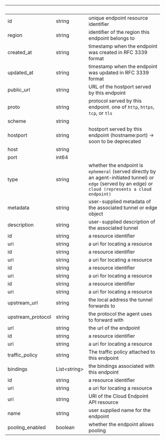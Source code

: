 
| &nbsp;            | &nbsp;             | &nbsp;                                                                                                                                                    |
| ----------------- | ------------------ | --------------------------------------------------------------------------------------------------------------------------------------------------------- |
| id                | string             | unique endpoint resource identifier                                                                                                                       |
| region            | string             | identifier of the region this endpoint belongs to                                                                                                         |
| created_at        | string             | timestamp when the endpoint was created in RFC 3339 format                                                                                                |
| updated_at        | string             | timestamp when the endpoint was updated in RFC 3339 format                                                                                                |
| public_url        | string             | URL of the hostport served by this endpoint                                                                                                               |
| proto             | string             | protocol served by this endpoint. one of `http`, `https`, `tcp`, or `tls`                                                                                 |
| scheme            | string             |                                                                                                                                                           |
| hostport          | string             | hostport served by this endpoint (hostname:port) -> soon to be deprecated                                                                                 |
| host              | string             |                                                                                                                                                           |
| port              | int64              |                                                                                                                                                           |
| type              | string             | whether the endpoint is `ephemeral` (served directly by an agent-initiated tunnel) or `edge` (served by an edge) or `cloud (represents a cloud endpoint)` |
| metadata          | string             | user-supplied metadata of the associated tunnel or edge object                                                                                            |
| description       | string             | user-supplied description of the associated tunnel                                                                                                        |
| id                | string             | a resource identifier                                                                                                                                     |
| uri               | string             | a uri for locating a resource                                                                                                                             |
| id                | string             | a resource identifier                                                                                                                                     |
| uri               | string             | a uri for locating a resource                                                                                                                             |
| id                | string             | a resource identifier                                                                                                                                     |
| uri               | string             | a uri for locating a resource                                                                                                                             |
| id                | string             | a resource identifier                                                                                                                                     |
| uri               | string             | a uri for locating a resource                                                                                                                             |
| upstream_url      | string             | the local address the tunnel forwards to                                                                                                                  |
| upstream_protocol | string             | the protocol the agent uses to forward with                                                                                                               |
| url               | string             | the url of the endpoint                                                                                                                                   |
| id                | string             | a resource identifier                                                                                                                                     |
| uri               | string             | a uri for locating a resource                                                                                                                             |
| traffic_policy    | string             | The traffic policy attached to this endpoint                                                                                                              |
| bindings          | List&lt;string&gt; | the bindings associated with this endpoint                                                                                                                |
| id                | string             | a resource identifier                                                                                                                                     |
| uri               | string             | a uri for locating a resource                                                                                                                             |
| uri               | string             | URI of the Cloud Endpoint API resource                                                                                                                    |
| name              | string             | user supplied name for the endpoint                                                                                                                       |
| pooling_enabled   | boolean            | whether the endpoint allows pooling                                                                                                                       |
